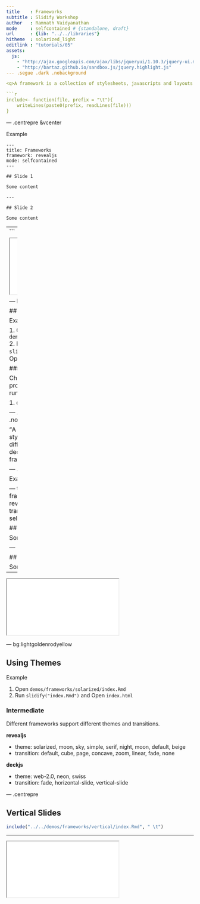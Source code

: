 ```yaml
---
title    : Frameworks
subtitle : Slidify Workshop
author   : Ramnath Vaidyanathan
mode     : selfcontained # {standalone, draft}
url      : {lib: "../../libraries"}
hitheme  : solarized_light
editlink : "tutorials/05"
assets:
  js:
    - "http://ajax.googleapis.com/ajax/libs/jqueryui/1.10.3/jquery-ui.min.js"
    - "http://bartaz.github.io/sandbox.js/jquery.highlight.js"
--- .segue .dark .nobackground

<q>A framework is a collection of stylesheets, javascripts and layouts that control the style and appearance of a slide deck.</q>

```r
include<- function(file, prefix = "\t"){ 
    writeLines(paste0(prefix, readLines(file)))
}
```


--- .centrepre &vcenter

<a class='example'>Example</a>

    ---
    title: Frameworks
    framework: revealjs
    mode: selfcontained
    ---
     
    ## Slide 1
     
    Some content
     
    --- 
     
    ## Slide 2
     
    Some content


---
```


<iframe src='../../demos/frameworks/index.html' width=90%></iframe>


--- bg:lightgoldenrodyellow

## Using Frameworks

<a class='example'>Example</a>

1. Open `demos/frameworks/index.Rmd`
2. Run `slidify("index.Rmd")` and Open `index.html`

### Intermediate

Change the `framework` property in `index.Rmd` and run `slidify`

1. deckjs
2. shower

--- .segue .dark .nobackground

<q>A theme is a collection of stylesheets that provides different skins for slide decks generated using the framework.</q>

--- .centrepre &vcenter

<a class='example'>Example</a>

    ---
    title: Frameworks
    framework: revealjs
    revealjs: {theme: solarized, transition: cube}
    mode: selfcontained
    ---
     
    ## Slide 1
     
    Some content
     
    --- 
     
    ## Slide 2
     
    Some content

---

<iframe src='../../demos/frameworks/solarized/index.html'></iframe>

--- bg:lightgoldenrodyellow

## Using Themes

<a class='example'>Example</a>

1. Open `demos/frameworks/solarized/index.Rmd`
2. Run `slidify("index.Rmd")` and Open `index.html`

### Intermediate

Different frameworks support different themes and transitions.

__revealjs__

- theme: solarized, moon, sky, simple, serif, night, moon, default, beige
- transition: default, cube, page, concave, zoom, linear, fade, none

__deckjs__

- theme: web-2.0, neon, swiss
- transition: fade, horizontal-slide, vertical-slide

--- .centrepre

## Vertical Slides

```r
include("../../demos/frameworks/vertical/index.Rmd", " \t")
```

---

<iframe src='../../demos/frameworks/vertical/index.html'></iframe>











